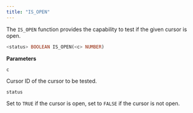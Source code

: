 ```yaml
---
title: "IS_OPEN"
---
```


The `IS_OPEN` function provides the capability to test if the given cursor is open.

```sql
<status> BOOLEAN IS_OPEN(<c> NUMBER)
```

**Parameters**

`c`

 Cursor ID of the cursor to be tested.

`status`

 Set to `TRUE` if the cursor is open, set to `FALSE` if the cursor is not open.
